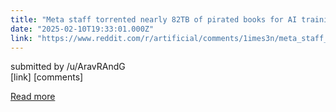 ```yaml
---
title: "Meta staff torrented nearly 82TB of pirated books for AI training — court records reveal copyright violations"
date: "2025-02-10T19:33:01.000Z"
link: "https://www.reddit.com/r/artificial/comments/1imes3n/meta_staff_torrented_nearly_82tb_of_pirated_books/"
---
```


submitted by    /u/AravRAndG  
 [link]   [comments]

[Read more](https://www.reddit.com/r/artificial/comments/1imes3n/meta_staff_torrented_nearly_82tb_of_pirated_books/)

